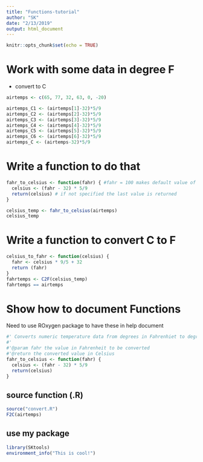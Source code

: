 ```yaml
---
title: "Functions-tutorial"
author: "SK"
date: "2/13/2019"
output: html_document
---
```


```r
knitr::opts_chunk$set(echo = TRUE)
```

# Work with some data in degree F

- convert to C

```r
airtemps <- c(65, 77, 32, 63, 0, -20)

airtemps_C1 <- (airtemps[1]-32)*5/9
airtemps_C2 <- (airtemps[2]-32)*5/9
airtemps_C3 <- (airtemps[3]-32)*5/9
airtemps_C4 <- (airtemps[4]-32)*5/9
airtemps_C5 <- (airtemps[5]-32)*5/9
airtemps_C6 <- (airtemps[6]-32)*5/9
airtemps_C <- (airtemps-32)*5/9
```

# Write a function to do that

```r
fahr_to_celsius <- function(fahr) { #fahr = 100 makes default value of F=100
  celsius <- (fahr - 32) * 5/9
  return(celsius) # if not specified the last value is returned
}

celsius_temp <- fahr_to_celsius(airtemps)
celsius_temp
```

# Write a function to convert C to F

```r
celsius_to_fahr <- function(celsius) {
  fahr <- celsius * 9/5 + 32
  return (fahr)
}
fahrtemps <- C2F(celsius_temp)
fahrtemps == airtemps
```

# Show how to document Functions
Need to use ROxygen package to have these in help document
```r
#' Converts numeric temperature data from degrees in Fahrenhiet to degree Celsius
#' 
#'@param fahr the value in Fahrenheit to be converted
#'@return the converted value in Celsius
fahr_to_celsius <- function(fahr) { 
  celsius <- (fahr - 32) * 5/9
  return(celsius) 
}
```

## source function (.R)
```r
source("convert.R")
F2C(airtemps)
```

## use my package
```r
library(SKtools)
environment_info("This is cool!")
```


